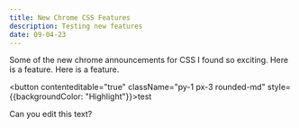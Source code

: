 ```yaml
---
title: New Chrome CSS Features
description: Testing new features
date: 09-04-23
---
```


<p contenteditable="true">
Some of the new chrome announcements for CSS I found so exciting.
Here is a feature.
Here is a feature.
</p>

<button contenteditable="true" className="py-1 px-3 rounded-md" style={{backgroundColor: "Highlight"}}>test</button>

<p contenteditable="true" style={{border: "none",
    outline: "none"}}>Can you edit this text?</p